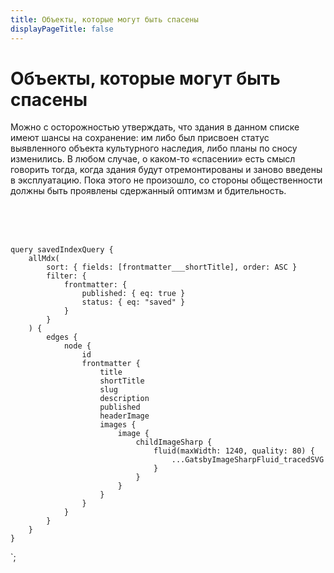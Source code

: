 ```yaml
---
title: Объекты, которые могут быть спасены
displayPageTitle: false
---
```



<Container>

<Categories location={props.location} />

# Объекты, которые могут быть спасены

Можно с осторожностью утверждать, что здания в данном списке имеют шансы на сохранение: им либо был присвоен статус выявленного объекта культурного наследия, либо планы по сносу изменились. В любом случае, о каком-то &laquo;спасении&raquo; есть смысл говорить тогда, когда здания будут отремонтированы и заново введены в эксплуатацию. Пока этого не произошло, со стороны общественности должны быть проявлены сдержанный оптимзм и бдительность.

<br />

<BuildingList data={props.data.allMdx.edges} />

<br />
<br />

</Container>

    query savedIndexQuery {
        allMdx(
            sort: { fields: [frontmatter___shortTitle], order: ASC }
            filter: {
                frontmatter: {
                    published: { eq: true }
                    status: { eq: "saved" }
                }
            }
        ) {
            edges {
                node {
                    id
                    frontmatter {
                        title
                        shortTitle
                        slug
                        description
                        published
                        headerImage
                        images {
                            image {
                                childImageSharp {
                                    fluid(maxWidth: 1240, quality: 80) {
                                        ...GatsbyImageSharpFluid_tracedSVG
                                    }
                                }
                            }
                        }
                    }
                }
            }
        }
    }
`;
